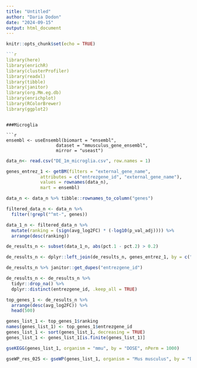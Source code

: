 ---
title: "Untitled"
author: "Daria Dodon"
date: "2024-09-15"
output: html_document
---

```{r setup, include=FALSE}
knitr::opts_chunk$set(echo = TRUE)
```

```{r}

```{r}
library(here)
library(enrichR)
library(clusterProfiler)
library(readxl)   
library(tibble)   
library(janitor) 
library(org.Mm.eg.db) 
library(enrichplot)
library(RColorBrewer)
library(ggplot2)
```
```

###Microglia

```{r}
ensembl <- useEnsembl(biomart = "ensembl", 
                   dataset = "mmusculus_gene_ensembl", 
                   mirror = "useast")
```

```{r, include=FALSE}
data_n<- read.csv("DE_1m_microglia.csv", row.names = 1)
```

```{r, include=FALSE}

genes_entrez_1 <- getBM(filters = "external_gene_name",
             attributes = c("entrezgene_id", "external_gene_name"),
             values = rownames(data_n),
             mart = ensembl)

```

```{r, include=FALSE}

data_n <- data_n %>% tibble::rownames_to_column("genes")


```

```{r, include=FALSE}
filtered_data_n <- data_n %>%
  filter(!grepl("^mt-", genes))

```

```{r, include=FALSE}
data_1_n <- filtered_data_n %>% 
  mutate(ranking = (sign(avg_log2FC) * (-log10(p_val_adj)))) %>% 
  arrange(desc(ranking))
```


```{r, include=FALSE}
de_results_n <- subset(data_1_n, abs(pct.1 - pct.2) > 0.2)
```

```{r, include=FALSE}
de_results_n <- dplyr::left_join(de_results_n, genes_entrez_1, by = c("genes" = "external_gene_name"))
```

```{r, include=FALSE}
de_results_n %>% janitor::get_dupes("entrezgene_id")
```

```{r, include=FALSE}

de_results_n <- de_results_n %>%
  tidyr::drop_na() %>%
  dplyr::distinct(entrezgene_id, .keep_all = TRUE)

```

```{r}
top_genes_1 <- de_results_n %>%
  arrange(desc(avg_log2FC)) %>%
  head(500)
```


```{r}
genes_list_1 <- top_genes_1$ranking
names(genes_list_1) <- top_genes_1$entrezgene_id
genes_list_1 <- sort(genes_list_1, decreasing = TRUE)
genes_list_1 <- genes_list_1[is.finite(genes_list_1)]
```


```{r}
gseKEGG(genes_list_1, organism = "mmu", by = "DOSE", nPerm = 1000)
```

```{r}
gseWP_res_025 <- gseWP(genes_list_1, organism = "Mus musculus", by = "DOSE", nPerm = 1000, pvalueCutoff = 0.25)

```